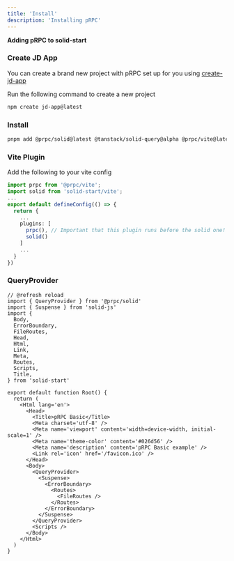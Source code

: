 ```yaml
---
title: 'Install'
description: 'Installing pRPC'
---
```


**Adding pRPC to solid-start**

### Create JD App

You can create a brand new project with pRPC set up for you using [create-jd-app](https://github.com/orjdev/create-jd-app)

Run the following command to create a new project

```sh
npm create jd-app@latest
```

### Install

```sh
pnpm add @prpc/solid@latest @tanstack/solid-query@alpha @prpc/vite@latest
```

### Vite Plugin

Add the following to your vite config

```ts
import prpc from '@prpc/vite';
import solid from 'solid-start/vite';
...
export default defineConfig(() => {
  return {
    ...
    plugins: [
      prpc(), // Important that this plugin runs before the solid one!
      solid()
    ]
    ...
  }
})
```

### QueryProvider

```tsx
// @refresh reload
import { QueryProvider } from '@prpc/solid'
import { Suspense } from 'solid-js'
import {
  Body,
  ErrorBoundary,
  FileRoutes,
  Head,
  Html,
  Link,
  Meta,
  Routes,
  Scripts,
  Title,
} from 'solid-start'

export default function Root() {
  return (
    <Html lang='en'>
      <Head>
        <Title>pRPC Basic</Title>
        <Meta charset='utf-8' />
        <Meta name='viewport' content='width=device-width, initial-scale=1' />
        <Meta name='theme-color' content='#026d56' />
        <Meta name='description' content='pRPC Basic example' />
        <Link rel='icon' href='/favicon.ico' />
      </Head>
      <Body>
        <QueryProvider>
          <Suspense>
            <ErrorBoundary>
              <Routes>
                <FileRoutes />
              </Routes>
            </ErrorBoundary>
          </Suspense>
        </QueryProvider>
        <Scripts />
      </Body>
    </Html>
  )
}
```
